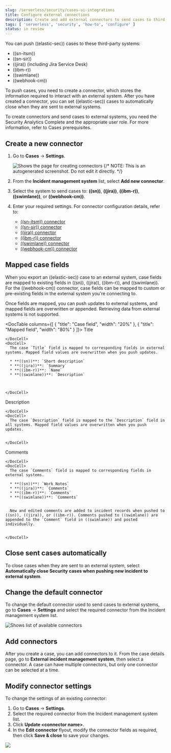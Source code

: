 ```yaml
---
slug: /serverless/security/cases-ui-integrations
title: Configure external connections
description: Create and add external connectors to send cases to third-party systems.
tags: [ 'serverless', 'security', 'how-to', 'configure' ]
status: in review
---
```


<DocBadge template="technical preview" />
<div id="cases-ui-integrations"></div>

You can push ((elastic-sec)) cases to these third-party systems:

* ((sn-itsm))
* ((sn-sir))
* ((jira)) (including Jira Service Desk)
* ((ibm-r))
* ((swimlane))
* ((webhook-cm))

To push cases, you need to create a connector, which stores the information required to interact with an external system. After you have created a connector, you can set ((elastic-sec)) cases to automatically close when they are sent to external systems.

<DocCallOut title="Requirements">
To create connectors and send cases to external systems, you need the Security Analytics Complete <DocLink slug="/serverless/elasticsearch/manage-project" text="project feature"/> and the appropriate user role. For more information, refer to <DocLink slug="/serverless/security/cases-requirements">Cases prerequisites</DocLink>.
</DocCallOut>

<div id="create-new-connector"></div>

## Create a new connector

1. Go to **Cases** → **Settings**.

    ![Shows the page for creating connectors](../images/cases-ui-integrations/-cases-settings.png)
    {/* NOTE: This is an autogenerated screenshot. Do not edit it directly. */}

1. From the **Incident management system** list, select **Add new connector**.
1. Select the system to send cases to: **((sn))**, **((jira))**, **((ibm-r))**, **((swimlane))**, or **((webhook-cm))**.
1. Enter your required settings. For connector configuration details, refer to:
    - [((sn-itsm)) connector](((kibana-ref))/servicenow-action-type.html)
    - [((sn-sir)) connector](((kibana-ref))/servicenow-sir-action-type.html)
    - [((jira)) connector](((kibana-ref))/jira-action-type.html)
    - [((ibm-r)) connector](((kibana-ref))/resilient-action-type.html)
    - [((swimlane)) connector](((kibana-ref))/swimlane-action-type.html)
    - [((webhook-cm)) connector](((kibana-ref))/cases-webhook-action-type.html)

<div id="mapped-case-fields"></div>

## Mapped case fields

When you export an ((elastic-sec)) case to an external system, case fields are mapped to existing fields in ((sn)), ((jira)), ((ibm-r)), and ((swimlane)). For the ((webhook-cm)) connector, case fields can be mapped to custom or pre-existing fields in the external system you're connecting to.

Once fields are mapped, you can push updates to external systems, and mapped fields are overwritten or appended. Retrieving data from external systems is not supported.

<DocTable columns={[
  {
    "title": "Case field",
    "width": "20%"
  },
  {
    "title": "Mapped field",
    "width": "80%"
  }
]}>
  <DocRow>
    <DocCell>
      Title
      
      
    </DocCell>
    <DocCell>
      The case `Title` field is mapped to corresponding fields in external systems. Mapped field values are overwritten when you push updates.
      
      * **((sn))**: `Short description`
      * **((jira))**: `Summary`
      * **((ibm-r))**: `Name`
      * **((swimlane))**: `Description`

      
      
    </DocCell>
  </DocRow>
  <DocRow>
    <DocCell>
      Description
      
    </DocCell>
    <DocCell>
      The case `Description` field is mapped to the `Description` field in all systems. Mapped field values are overwritten when you push updates.
      
      
    </DocCell>
  </DocRow>
  <DocRow>
    <DocCell>
      Comments
      
      
    </DocCell>
    <DocCell>
      The case `Comments` field is mapped to corresponding fields in external systems.
      
      * **((sn))**: `Work Notes`
      * **((jira))**: `Comments`
      * **((ibm-r))**: `Comments`
      * **((swimlane))**: `Comments`

      
      New and edited comments are added to incident records when pushed to ((sn)), ((jira)), or ((ibm-r)). Comments pushed to ((swimlane)) are appended to the `Comment` field in ((swimlane)) and posted individually.
      
      
    </DocCell>
  </DocRow>
</DocTable>

<div id="close-connector"></div>

<div id="close-sent-cases"></div>

## Close sent cases automatically

To close cases when they are sent to an external system, select
**Automatically close Security cases when pushing new incident to external system**.

<div id="default-connector"></div>

<div id="change-default-connector"></div>

## Change the default connector

To change the default connector used to send cases to external systems, go to **Cases** → **Settings** and select the required connector from the Incident management system list.

![Shows list of available connectors](../images/cases-ui-integrations/-cases-cases-change-default-connector.png)

<div id="add-connector"></div>

## Add connectors

After you <DocLink slug="/serverless/security/cases-open-manage" section="open-a-new-case">create a case</DocLink>, you can add connectors to it. From the case details page, go to **External incident management system**, then select a connector. A case can have multiple connectors, but only one connector can be selected at a time.

<DocImage size="l" url="../images/cases-ui-integrations/-cases-add-connectors.png" alt="Shows how to add connectors" />

<div id="modify-connector"></div>

<div id="modify-connector-settings"></div>

## Modify connector settings

To change the settings of an existing connector:

1. Go to **Cases** → **Settings**.
1. Select the required connector from the Incident management system list.
1. Click **Update \<connector name>**.
1. In the **Edit connector** flyout, modify the connector fields as required, then click **Save & close** to save your changes.

![](../images/cases-ui-integrations/-cases-cases-modify-connector.png)
